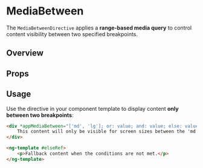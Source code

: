 

<Meta of={MediaBetweenStories} />

# MediaBetween

The `MediaBetweenDirective` applies a **range-based media query** to control content visibility between two specified breakpoints.

## Overview

<Canvas>
	<Story of={MediaBetweenStories.Overview} />
</Canvas>

## Props

<Controls />

## Usage

Use the directive in your component template to display content **only between two breakpoints**:

```html
<div *appMediaBetween="['md', 'lg']; or: value; and: value; else: value">
	This content will only be visible for screen sizes between the 'md' and 'lg' breakpoints.
</div>

<ng-template #elseRef>
	<p>Fallback content when the conditions are not met.</p>
</ng-template>
```
